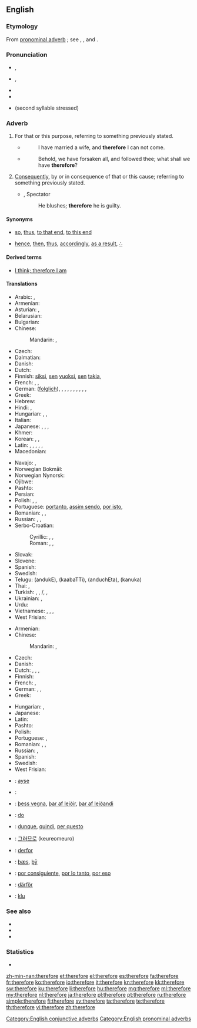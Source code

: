 ==English==

===Etymology===
From {{etyl|ang|en}} [[pronominal adverb]] {{term|therfore|lang=ang}}; see {{term|there}}, {{term|fore}}, and {{term|for}}.

===Pronunciation===
* {{a|RP}} {{IPA|/ˈðɛəfɔː/}}, {{X-SAMPA|/"DE@fO:/}}
* {{a|GenAm}} {{IPA|/ˈðɛɹfɔɹ/}}, {{X-SAMPA|/"DErfOr/}}
* {{audio|en-us-therefore.ogg|Audio (US)}}
* {{hyphenation|there|fore}}
* {{homophones|therefor}} (second syllable stressed)

===Adverb===
{{en-adv|-}}

# {{context|conjunctive}} For that or this purpose, referring to something previously stated.
#* {{RQ:Authorized Version|Luke|14|20}}
#*: I have married a wife, and '''therefore''' I can not come.
#* {{RQ:Authorized Version|Matthew|19|27}}
#*: Behold, we have forsaken all, and followed thee; what shall we have '''therefore'''?
# {{context|conjunctive}} [[consequently|Consequently]], by or in consequence of that or this cause; referring to something previously stated.
#* {{rfdate}}, Spectator
#*: He blushes; '''therefore''' he is guilty.

====Synonyms====
* {{sense|for that purpose}} [[so]], [[thus]], [[to that end]], [[to this end]]
* {{sense|consequently}} [[hence]], [[then]], [[thus]], [[accordingly]], [[as a result]], [[∴]] {{qualifier|math}}

====Derived terms====
* [[I think; therefore I am]]

====Translations====
{{trans-top|for that or this reason, referring to something previously stated; for that}}
* Arabic: {{t-|ar|لذلك|tr=li-ḏālik, li-ḏālika}}, {{t-|ar|لهذا|tr=li-hāḏā}}
* Armenian: {{t-|hy|ուրեմն|tr=uremn|sc=Armn}}
* Asturian: {{t|ast|poro}}, {{t|ast|por eso}}
* Belarusian: {{t-|be|таму|tr=tamú|sc=Cyrl}}
* Bulgarian: {{t+|bg|затова|tr=zatová|sc=Cyrl}}
* Chinese:
*: Mandarin: {{t+|cmn|所以|tr=suǒyǐ|sc=Hani}}, {{t+|cmn|因此|tr=yīncǐ|sc=Hani}}
* Czech: {{t+|cs|proto}}
* Dalmatian: {{tø|dlm|duanc}}
* Danish: {{t-|da|derfor}}
* Dutch: {{t+|nl|daarom}}
* Finnish: [[siksi]], [[se#Finnish|sen]] [[vuoksi]], [[se#Finnish|sen]] [[takia]], {{t+|fi|joten}}
* French: {{t+|fr|donc}}, {{t-|fr|pour ça}}, {{t+|fr|en conséquence}}
* German: {{t+|de|also}} ([[folglich]]), {{t+|de|daher}}, {{qualifier|archaic}} {{t-|de|sonach}}, {{t+|de|darum}}, {{qualifier|literary}} {{t+|de|demnach}}, {{t-|de|demzufolge}}, {{t+|de|deshalb}}, {{t+|de|deswegen}}, {{t+|de|mithin}}, {{t+|de|somit}}, {{qualifier|literary}} {{t-|de|sonach}}
* Greek: {{t+|el|επομένως|tr=epoménos}}
* Hebrew: {{t+|he|אז|alt=אָז|tr=az}}
* Hindi: {{t-|hi|इसलिए|tr=isli'e|sc=Deva}}, {{t-|hi|इसलिये|tr=isli'e|sc=Deva}}
* Hungarian: {{t+|hu|azért}}, {{t+|hu|ezért}}, {{t+|hu|emiatt}}
* Italian: {{t+|it|quindi}}
* Japanese: {{t-|ja|それ故に|tr=[[それゆえに]], sore-yue-ni|sc=Jpan}}, {{t-|ja|故に|tr=[[ゆえに]], yue-ni|sc=Jpan}}, {{t-|ja|ですから|tr=desu kara}}, {{t-|ja|従って|tr=[[したがって]], shitagatte}}
* Khmer: {{t-|km|អញ្ចឹង|tr=añchəng|sc=Khmr}}
* Korean: {{t+|ko|따라서|tr=ttaraseo|sc=Kore}}, {{t+|ko|그래서|tr=geuraeseo|sc=Kore}}, {{t+|ko|그러므로|tr=geureomeuro|sc=Kore}}
* Latin: {{t+|la|ergo|alt=ergō}}, {{t-|la|igitur}}, {{t+|la|itaque}}, {{t+|la|autem}}, {{t-|la|propterea}}, {{t-|la|propterea}}
* Macedonian: {{t-|mk|затоа|tr=zatoa|sc=Cyrl}}
{{trans-mid}}
* Navajo: {{tø|nv|háálá}}, {{tø|nv|éí biniinaa}}
* Norwegian Bokmål: {{t+|nb|derfor}}
* Norwegian Nynorsk: {{t-|nn|difor}}
* Ojibwe: {{tø|oj|nindawaa}}
* Pashto: {{t-|ps|ځکه|tr=źëka}}
* Persian: {{t-|fa|بدلیل آن|tr=be-dalil-e ân|sc=fa-Arab}}
* Polish: {{t+|pl|więc}}, {{t+|pl|zatem}}, {{t+|pl|dlatego}}
* Portuguese: [[portanto]], [[assim sendo]], [[por isto]], {{t+|pt|logo}}
* Romanian: {{t+|ro|deci}}, {{t+|ro|așadar}}, {{t-|ro|prin urmare}}
* Russian: {{t+|ru|поэтому|tr=poétomu}}, {{t+|ru|потому|tr=potomú|sc=Cyrl}}, {{t+|ru|посему|tr=posemú|sc=Cyrl}} {{qualifier|dated or poetic}}
* Serbo-Croatian:
*: Cyrillic: {{t-|sh|дакле}}, {{t-|sh|стога}}, {{t-|sh|зато}}
*: Roman: {{t-|sh|dakle}}, {{t-|sh|stoga}}, {{t-|sh|zato}}
* Slovak: {{t-|sk|preto}}
* Slovene: {{t-|sl|zato}}
* Spanish: {{t-|es|por eso}}
* Swedish: {{t+|sv|därför}}
* Telugu: {{t-|te|అందుకే}} (andukE), {{t+|te|కాబట్టి}} (kaabaTTi), {{t+|te|అందుచేత}} (anduchEta), {{t+|te|కనుక}} (kanuka)
* Thai: {{t-|th|ดังนั้น|tr=dang-nán|sc=Thai}}, {{t-|th|แล้วจึง|tr=láew-jeung|sc=Thai}}
* Turkish: {{qualifier|obsolete}} {{t+|tr|binaenaleyh}}, {{t-|tr|bu nedenle}}, {{t-|tr|bu yüzden}}/{{t-|tr|o yüzden}}, {{t-|tr|bundan dolayı}}, {{t+|tr|dolayısıyla}}
* Ukrainian: {{t-|uk|тому|tr=tomú|sc=Cyrl}}, {{t-|uk|затим|tr=zatým|sc=Cyrl}}
* Urdu: {{t-|ur|اس لئے|tr=is li'e|sc=ur-Arab}}
* Vietnamese: {{t-|vi|bởi vậy}}, {{t-|vi|cho nên}}, {{t+|vi|vì thế}}, {{t+|vi|vậy thì}}
* West Frisian: {{t-|fy|dêrom}}
{{trans-bottom}}

{{trans-top|consequently; by consequence}}
* Armenian: {{t-|hy|հետևաբար|tr=hetevabar|sc=Armn}}
* Chinese:
*: Mandarin: {{t-|cmn|所以|tr=suǒyǐ|sc=Hani}}, {{t-|cmn|因此|tr=yīncǐ|sc=Hani}}
* Czech: {{t+|cs|proto}}
* Danish: {{t-|da|derfor}}
* Dutch: {{t+|nl|daarom}}, {{t+|nl|bijgevolg}} {{qualifier|formal}}, {{t+|nl|daardoor}} {{qualifier|beginning of sentence}}, {{t+|nl|waardoor}} {{qualifier|not in beginning of sentence}}
* Finnish: {{t+|fi|siksi}}
* French: {{t+|fr|par conséquent}}, {{t+|fr|en conséquence}}
* German: {{t+|de|deswegen}}, {{t+|de|deshalb}}, {{t+|de|darum}}
* Greek: {{t+|el|επομένως|tr=epoménos}}
{{trans-mid}}
* Hungarian: {{t+|hu|következésképpen}}, {{t+|hu|tehát}}
* Japanese: {{t-|ja|従って|tr=[[したがって]], shitagatte}}
* Latin: {{t-|la|igitur}}
* Pashto: {{t+|ps|نو|tr=no}}
* Polish: {{t+|pl|więc}}
* Portuguese: {{t+|pt|portanto}}, {{t+|pt|consequentemente}}
* Romanian: {{t+|ro|deci}}, {{t+|ro|așadar}}, {{t-|ro|prin urmare}}
* Russian: {{t+|ru|следовательно|tr=slédovatel'no}}, {{qualifier|somewhat}} {{t+|ru|зато|tr=zató}}
* Spanish: {{t-|es|por eso}}
* Swedish: {{t+|sv|därför}}
* West Frisian: {{t-|fy|dêrom}}
{{trans-bottom}}

{{checktrans-top}}
* {{ttbc|crh}}: [[ayse]]
* {{ttbc|ka}}: {{t-|ka|ამიტომ|tr=amitom}}
* {{ttbc|is}}: [[þess vegna]], [[þar af leiðir]], [[þar af leiðandi]]
* {{ttbc|io}}: [[do]]
* {{ttbc|it}}: [[dunque]], [[quindi]], [[per questo]]
{{trans-mid}}
* {{ttbc|ko}}: [[그러므로]] (keureomeuro)
* {{ttbc|no}}: [[derfor]]
* {{ttbc|ang}}: [[þæs]], [[þy|þȳ]]
* {{ttbc|es}}: [[por consiguiente]], [[por lo tanto]], [[por eso]]
* {{ttbc|sv}}: [[därför]]
* {{ttbc|vo}}: [[klu]]
{{trans-bottom}}

===See also===
* {{there-words}}
* {{here-words}}
* {{where-words}}

===Statistics===
* {{rank|rest|2|open|326|therefore|feet|lay|along}}

[[Category:English conjunctive adverbs]]
[[Category:English pronominal adverbs]]

[[zh-min-nan:therefore]]
[[et:therefore]]
[[el:therefore]]
[[es:therefore]]
[[fa:therefore]]
[[fr:therefore]]
[[ko:therefore]]
[[io:therefore]]
[[it:therefore]]
[[kn:therefore]]
[[kk:therefore]]
[[sw:therefore]]
[[ku:therefore]]
[[li:therefore]]
[[hu:therefore]]
[[mg:therefore]]
[[ml:therefore]]
[[my:therefore]]
[[nl:therefore]]
[[ja:therefore]]
[[pl:therefore]]
[[pt:therefore]]
[[ru:therefore]]
[[simple:therefore]]
[[fi:therefore]]
[[sv:therefore]]
[[ta:therefore]]
[[te:therefore]]
[[th:therefore]]
[[vi:therefore]]
[[zh:therefore]]